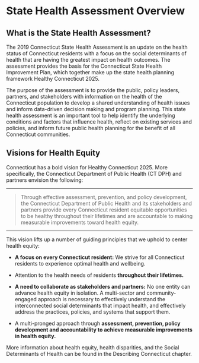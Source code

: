 # State Health Assessment Overview

## What is the State Health Assessment?

The 2019 Connecticut State Health Assessment is an update on the health status
of Connecticut residents with a focus on the social determinants of health that
are having the greatest impact on health outcomes. The assessment provides the
basis for the Connecticut State Health Improvement Plan, which together make up
the state health planning framework Healthy Connecticut 2025.

The purpose of the assessment is to provide the public, policy leaders,
partners, and stakeholders with information on the health of the Connecticut
population to develop a shared understanding of health issues and inform
data-driven decision making and program planning. This state health assessment
is an important tool to help identify the underlying conditions and factors that
influence health, reflect on existing services and policies, and inform future
public health planning for the benefit of all Connecticut communities.

## Visions for Health Equity

Connecticut has a bold vision for Healthy Connecticut 2025. More
specifically, the Connecticut Department of Public Health (CT
DPH) and partners envision the following: 

---

> Through effective assessment, prevention, and
> policy development, the Connecticut Department
> of Public Health and its stakeholders and partners
> provide every Connecticut resident equitable
> opportunities to be healthy throughout their
> lifetimes and are accountable to making
> measurable improvements toward health equity.

---

This vision lifts up a number of guiding principles that we uphold
to center health equity:

- **A focus on every Connecticut resident:** We strive for
all Connecticut residents to experience optimal health
and wellbeing.

- Attention to the health needs of residents **throughout
their lifetimes.**

- **A need to collaborate as stakeholders and partners:**
No one entity can advance health equity in isolation. A
multi-sector and community-engaged approach is necessary
to effectively understand the interconnected social
determinants that impact health, and effectively address
the practices, policies, and systems that support them.

- A multi-pronged approach through **assessment, prevention,
policy development and accountability to achieve
measurable improvements in health equity.**

More information about health equity, health disparities, and
the Social Determinants of Health can be found in the Describing
Connecticut chapter.
